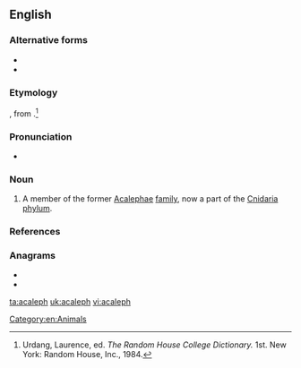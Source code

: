 ==English==

===Alternative forms===
* {{l|en|Acalephan}}
* {{l|en|acalephe}}

===Etymology===
{{borrowing|en|la|acaleph}}, from {{der|en|grc|ἀκαλήφη||stinging nettle}}.<ref name=RHD>Urdang, Laurence, ed. ''The Random House College Dictionary.'' 1st. New York: Random House, Inc., 1984.</ref>

===Pronunciation===
* {{a|US}} {{IPA|/ˌæk.əˈlɜf/|lang=en}}

===Noun===
{{en-noun}}

# {{lb|en|dated}} A member of the former [[Acalephae]] [[family]], now a part of the [[Cnidaria]] [[phylum]].

===References===
<references/>

===Anagrams===
* {{l|en|acephal}}
* {{l|en|halpace}}

[[Category:en:Animals]]

[[ta:acaleph]]
[[uk:acaleph]]
[[vi:acaleph]]